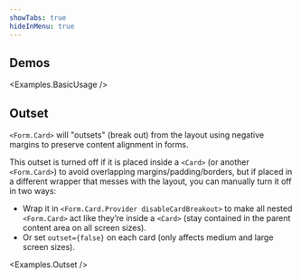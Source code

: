 ```yaml
---
showTabs: true
hideInMenu: true
---
```



## Demos

<Examples.BasicUsage />

## Outset

`<Form.Card>` will "outsets" (break out) from the layout using negative margins to preserve content alignment in forms.

This outset is turned off if it is placed inside a `<Card>` (or another `<Form.Card>`) to avoid overlapping margins/padding/borders, but if placed in a different wrapper that messes with the layout, you can manually turn it off in two ways:

- Wrap it in `<Form.Card.Provider disableCardBreakout>` to make all nested `<Form.Card>` act like they’re inside a `<Card>` (stay contained in the parent content area on all screen sizes).
- Or set `outset={false}` on each card (only affects medium and large screen sizes).

<Examples.Outset />

<VisibleWhenVisualTest>
  <Examples.UsageInWizard />
</VisibleWhenVisualTest>
